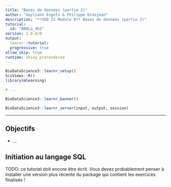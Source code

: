 ```yaml
---
title: "Bases de données (partie 2)"
author: "Guyliann Engels & Philippe Grosjean"
description: "**SDD II Module 8** Bases de données (partie 2)"
tutorial:
  id: "B08La_db2"
version: 2.0.0/0
output:
  learnr::tutorial:
  progressive: true
allow_skip: true
runtime: shiny_prerendered
---
```


```r
BioDataScience3::learnr_setup()
SciViews::R()
library(mlearning)

# ...
```

```r
BioDataScience3::learnr_banner()
```

```r
BioDataScience3::learnr_server(input, output, session)
```

------------------------------------------------------------------------

## Objectifs

-   ...

## Initiation au langage SQL

TODO: ce tutoriel doit encore être écrit. Vous devez probablement penser à installer une version plus récente du package qui contient les exercices finalisés !
